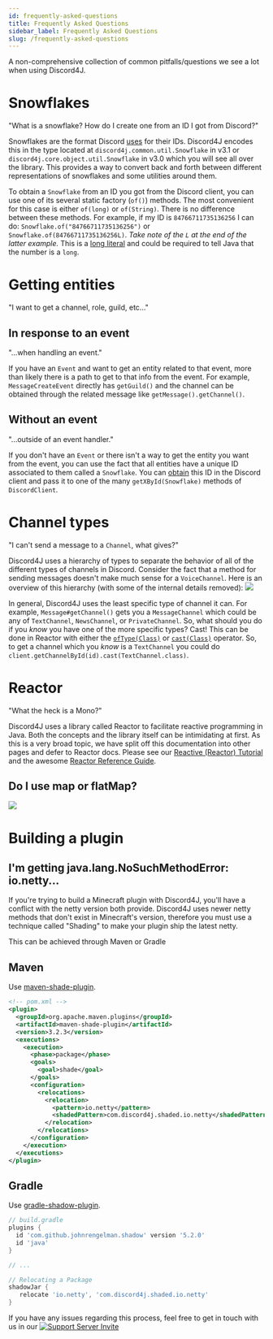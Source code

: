 ```yaml
---
id: frequently-asked-questions
title: Frequently Asked Questions
sidebar_label: Frequently Asked Questions
slug: /frequently-asked-questions
---
```


A non-comprehensive collection of common pitfalls/questions we see a lot when using Discord4J.

# Snowflakes

"What is a snowflake? How do I create one from an ID I got from Discord?"

Snowflakes are the format Discord [uses](https://discord.com/developers/docs/reference#snowflakes) for their IDs. Discord4J encodes this in the type located at `discord4j.common.util.Snowflake` in v3.1 or `discord4j.core.object.util.Snowflake` in v3.0 which you will see all over the library. This provides a way to convert back and forth between different representations of snowflakes and some utilities around them.

To obtain a `Snowflake` from an ID you got from the Discord client, you can use one of its several static factory (`of()`) methods. The most convenient for this case is either `of(long)` or `of(String)`. There is no difference between these methods. For example, if my ID is `84766711735136256` I can do: `Snowflake.of("84766711735136256")` or `Snowflake.of(84766711735136256L)`. _Take note of the `L` at the end of the latter example._ This is a [long literal](https://docs.oracle.com/javase/tutorial/java/nutsandbolts/datatypes.html) and could be required to tell Java that the number is a `long`.

# Getting entities

"I want to get a channel, role, guild, etc..."

## In response to an event

"...when handling an event."

If you have an `Event` and want to get an entity related to that event, more than likely there is a path to get to that info from the event. For example, `MessageCreateEvent` directly has `getGuild()` and the channel can be obtained through the related message like `getMessage().getChannel()`.

## Without an event

"...outside of an event handler."

If you don't have an `Event` or there isn't a way to get the entity you want from the event, you can use the fact that all entities have a unique ID associated to them called a `Snowflake`. You can [obtain](https://support.discord.com/hc/en-us/articles/206346498-Where-can-I-find-my-User-Server-Message-ID-) this ID in the Discord client and pass it to one of the many `getXById(Snowflake)` methods of `DiscordClient`.

# Channel types

"I can't send a message to a `Channel`, what gives?"

Discord4J uses a hierarchy of types to separate the behavior of all of the different types of channels in Discord. Consider the fact that a method for sending messages doesn't make much sense for a `VoiceChannel`. Here is an overview of this hierarchy (with some of the internal details removed): <img src="/img/channel_hierarchy.png" />

In general, Discord4J uses the least specific type of channel it can. For example, `Message#getChannel()` gets you a `MessageChannel` which could be any of `TextChannel`, `NewsChannel`, or `PrivateChannel`. So, what should you do if you _know_ you have one of the more specific types? Cast! This can be done in Reactor with either the [`ofType(Class)`](https://projectreactor.io/docs/core/release/api/reactor/core/publisher/Mono.html#ofType-java.lang.Class-) or [`cast(Class)`](https://projectreactor.io/docs/core/release/api/reactor/core/publisher/Mono.html#cast-java.lang.Class-) operator. So, to get a channel which you _know_ is a `TextChannel` you could do `client.getChannelById(id).cast(TextChannel.class)`.

# Reactor

"What the heck is a Mono?"

Discord4J uses a library called Reactor to facilitate reactive programming in Java. Both the concepts and the library itself can be intimidating at first. As this is a very broad topic, we have split off this documentation into other pages and defer to Reactor docs. Please see our [Reactive (Reactor) Tutorial](reactive-reactor-tutorial) and the awesome [Reactor Reference Guide](https://projectreactor.io/docs/core/release/reference/).

## Do I use map or flatMap?

<img src="/img/map_or_flatmap.png" />

# Building a plugin

## I'm getting java.lang.NoSuchMethodError: io.netty...

If you're trying to build a Minecraft plugin with Discord4J, you'll have a conflict with the netty version both provide. Discord4J uses newer netty methods that don't exist in Minecraft's version, therefore you must use a technique called "Shading" to make your plugin ship the latest netty.

This can be achieved through Maven or Gradle

## Maven

Use [maven-shade-plugin](https://rmannibucau.metawerx.net/post/mavens-shade-plugin-source-relocation).

```xml
<!-- pom.xml -->
<plugin>
  <groupId>org.apache.maven.plugins</groupId>
  <artifactId>maven-shade-plugin</artifactId>
  <version>3.2.3</version>
  <executions>
    <execution>
      <phase>package</phase>
      <goals>
        <goal>shade</goal>
      </goals>
      <configuration>
        <relocations>
          <relocation>
            <pattern>io.netty</pattern>
            <shadedPattern>com.discord4j.shaded.io.netty</shadedPattern>
          </relocation>
        </relocations>
      </configuration>
    </execution>
  </executions>
</plugin>
```

## Gradle

Use [gradle-shadow-plugin](https://imperceptiblethoughts.com/shadow/getting-started/).

```groovy
// build.gradle
plugins {
  id 'com.github.johnrengelman.shadow' version '5.2.0'
  id 'java'
}

// ...

// Relocating a Package
shadowJar {
   relocate 'io.netty', 'com.discord4j.shaded.io.netty'
}
```

If you have any issues regarding this process, feel free to get in touch with us in our [![Support Server Invite](https://img.shields.io/discord/208023865127862272.svg?color=7289da&label=Discord4J&logo=discord&style=flat-square)](https://discord.gg/NxGAeCY)
